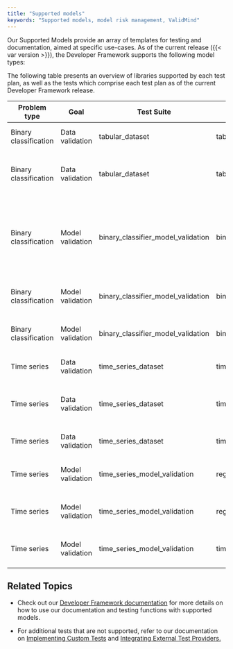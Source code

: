 ```yaml
---
title: "Supported models"
keywords: "Supported models, model risk management, ValidMind"
---
```


Our Supported Models provide an array of templates for testing and documentation, aimed at specific use-cases. As of the current release ({{< var version >}}), the Developer Framework supports the following model types: 

The following table presents an overview of libraries supported by each test plan, as well as the tests which comprise each test plan as of the current Developer Framework release. 

| Problem type | Goal | Test Suite | Test plans | Supported Libraries | Tests |
|--------------|------|------------|------------|---------------------|-------|
| Binary classification | Data validation | tabular_dataset | tabular_dataset_description | numpy, pandas | DatasetMetadata, DatasetDescription, DescriptiveStatistics, DatasetCorrelations |
| Binary classification | Data validation | tabular_dataset | tabular_data_quality | numpy, pandas | ClassImbalance, Duplicates, HighCardinality, HighPearsonCorrelation, MissingValues, Skewness, UniqueRows, TooManyZeroValues |
| Binary classification | Model validation | binary_classifier_model_validation | binary_classifier_metrics | sklearn.RandomForestClassifier, sklearn.LogisticRegression, xgboost.XGBClassifier, CatBoostClassifier | ModelMetadata, DatasetSplit, ConfusionMatrix, ClassifierInSamplePerformance, ClassifierOutOfSamplePerformance, PermutationFeatureImportance, PrecisionRecallCurve, ROCCurve, CharacteristicStabilityIndex, PopulationStabilityIndex, SHAPGlobalImportance |
| Binary classification | Model validation | binary_classifier_model_validation | binary_classifier_validation | sklearn.RandomForestClassifier, sklearn.LogisticRegression, xgboost.XGBClassifier, CatBoostClassifier | MinimumAccuracy, MinimumF1Score, MinimumROCAUCScore, TrainingTestDegradation |
| Binary classification | Model validation | binary_classifier_model_validation | binary_classifier_model_diagnosis | sklearn.RandomForestClassifier, sklearn.LogisticRegression, xgboost.XGBClassifier, CatBoostClassifier | OverfitDiagnosis, WeakspotsDiagnosis, RobustnessDiagnosis |
| Time series | Data validation | time_series_dataset | time_series_data_quality | numpy, pandas | TimeSeriesOutliers, TimeSeriesMissingValues, TimeSeriesFrequency |
| Time series | Data validation | time_series_dataset | time_series_univariate | numpy, pandas | TimeSeriesLinePlot, TimeSeriesHistogram, ACFandPACFPlot, SeasonalDecompose, AutoSeasonality, AutoStationarity, RollingStatsPlot, AutoAR, AutoMA |
| Time series | Data validation | time_series_dataset | time_series_multivariate | numpy, pandas |  ScatterPlot, LaggedCorrelationHeatmap, EngleGrangerCoint, SpreadPlot |
| Time series | Model validation | time_series_model_validation | regression_model_performance | statsmodels.regression.linear_model.OLS, statsmodels.regression.linear_model.GLS, sklearn.linear_model.LinearRegression, xgboost.XGBRegressor | RegressionModelSummary |
| Time series | Model validation | time_series_model_validation | regression_models_comparison | statsmodels.regression.linear_model.OLS, statsmodels.regression.linear_model.GLS, sklearn.linear_model.LinearRegression, xgboost.XGBRegressor | RegressionModelInsampleComparison, RegressionModelOutsampleComparison |
| Time series | Model validation | time_series_model_validation | time_series_forecast | statsmodels.regression.linear_model.OLS, statsmodels.regression.linear_model.GLS, sklearn.linear_model.LinearRegression, xgboost.XGBRegressor | RegressionModelForecastPlot |

## Related Topics

* Check out our [Developer Framework documentation](developer-framework-introduction.qmd) for more details on how to use our documentation and testing functions with supported models.

* For additional tests that are not supported, refer to our documentation on [Implementing Custom Tests](../notebooks/how_to/implementing_custom_tests.ipynb) and [Integrating External Test Providers.](../notebooks/external_test_providers_demo.ipynb)
